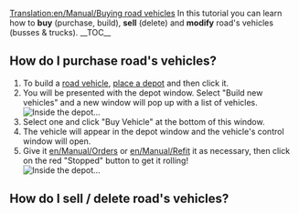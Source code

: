 [[Translation:en/Manual/Buying road vehicles]]
{{en/Manual/Tutorial/Navigation}}
In this tutorial you can learn how to '''buy''' (purchase, build), '''sell''' (delete) and '''modify''' road's vehicles (busses & trucks).
__TOC__ 
==How do I purchase road's vehicles?==

# To build a [[en/Manual/Road vehicles|road vehicle]], [[en/Manual/Building road depots|place a depot]] and then click it.
# You will be presented with the depot window. Select "Build new vehicles" and a new window will pop up with a list of vehicles.<br/>[[File:en/Manual/Tutorial bus 5.png|frame|none|Inside the depot...]]
# Select one and click "Buy Vehicle" at the bottom of this window.
# The vehicle will appear in the depot window and the vehicle's control window will open.
# Give it [[en/Manual/Orders]] or [[en/Manual/Refit]] it as necessary, then click on the red "Stopped" button to get it rolling!<br/>[[File:en/Manual/Stopped bus.png|frame|none|Inside the depot...]]

==How do I sell / delete road's vehicles?==